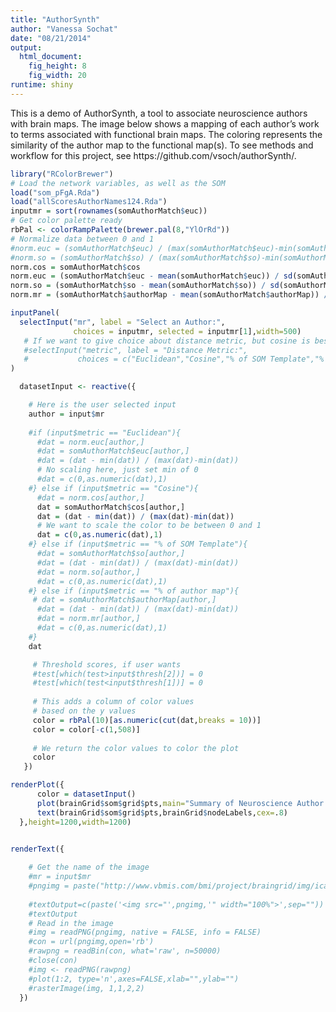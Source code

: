 ```yaml
---
title: "AuthorSynth"
author: "Vanessa Sochat"
date: "08/21/2014"
output:
  html_document:
    fig_height: 8
    fig_width: 20
runtime: shiny
---
```


This is a demo of AuthorSynth, a tool to associate neuroscience authors with brain maps.  The image below shows a mapping of each author's work to terms associated with functional brain maps.  The coloring represents the similarity of the author map to the functional map(s).  To see methods and workflow for this project, see https://github.com/vsoch/authorSynth/.


```r
library("RColorBrewer")
# Load the network variables, as well as the SOM
load("som_pFgA.Rda")
load("allScoresAuthorNames124.Rda")
inputmr = sort(rownames(somAuthorMatch$euc))
# Get color palette ready
rbPal <- colorRampPalette(brewer.pal(8,"YlOrRd"))
# Normalize data between 0 and 1
#norm.euc = (somAuthorMatch$euc) / (max(somAuthorMatch$euc)-min(somAuthorMatch$euc))
#norm.so = (somAuthorMatch$so) / (max(somAuthorMatch$so)-min(somAuthorMatch$so))
norm.cos = somAuthorMatch$cos
norm.euc = (somAuthorMatch$euc - mean(somAuthorMatch$euc)) / sd(somAuthorMatch$euc)
norm.so = (somAuthorMatch$so - mean(somAuthorMatch$so)) / sd(somAuthorMatch$so)
norm.mr = (somAuthorMatch$authorMap - mean(somAuthorMatch$authorMap)) / sd(somAuthorMatch$authorMap)

inputPanel(
  selectInput("mr", label = "Select an Author:",
              choices = inputmr, selected = inputmr[1],width=500)
   # If we want to give choice about distance metric, but cosine is best
   #selectInput("metric", label = "Distance Metric:",
   #           choices = c("Euclidean","Cosine","% of SOM Template","% of author map"), selected = "Cosine")
)

  datasetInput <- reactive({

    # Here is the user selected input
    author = input$mr
        
    #if (input$metric == "Euclidean"){
      #dat = norm.euc[author,]
      #dat = somAuthorMatch$euc[author,]
      #dat = (dat - min(dat)) / (max(dat)-min(dat))
      # No scaling here, just set min of 0
      #dat = c(0,as.numeric(dat),1)
    #} else if (input$metric == "Cosine"){
      #dat = norm.cos[author,]
      dat = somAuthorMatch$cos[author,]
      dat = (dat - min(dat)) / (max(dat)-min(dat))
      # We want to scale the color to be between 0 and 1
      dat = c(0,as.numeric(dat),1)
    #} else if (input$metric == "% of SOM Template"){
      #dat = somAuthorMatch$so[author,]
      #dat = (dat - min(dat)) / (max(dat)-min(dat))
      #dat = norm.so[author,]
      #dat = c(0,as.numeric(dat),1)
    #} else if (input$metric == "% of author map"){
     # dat = somAuthorMatch$authorMap[author,]
      #dat = (dat - min(dat)) / (max(dat)-min(dat))
      #dat = norm.mr[author,]
      #dat = c(0,as.numeric(dat),1)
    #}
    dat

     # Threshold scores, if user wants
     #test[which(test>input$thresh[2])] = 0
     #test[which(test<input$thresh[1])] = 0
     
     # This adds a column of color values
     # based on the y values
     color = rbPal(10)[as.numeric(cut(dat,breaks = 10))]
     color = color[-c(1,508)]
     
     # We return the color values to color the plot
     color     
   })      

renderPlot({
      color = datasetInput() 
      plot(brainGrid$som$grid$pts,main="Summary of Neuroscience Author Work from Literature",col=color,xlab="Meta Brain Map Nodes",ylab="Meta Brain Map Nodes",pch=15,cex=10)
      text(brainGrid$som$grid$pts,brainGrid$nodeLabels,cex=.8)   
  },height=1200,width=1200)


renderText({
    
    # Get the name of the image
    #mr = input$mr
    #pngimg = paste("http://www.vbmis.com/bmi/project/braingrid/img/ica/",as.character(mr),"_ica.png",sep="")
    
    #textOutput=c(paste('<img src="',pngimg,'" width="100%">',sep=""))
    #textOutput
    # Read in the image
    #img = readPNG(pngimg, native = FALSE, info = FALSE)
    #con = url(pngimg,open='rb')
    #rawpng = readBin(con, what='raw', n=50000)    
    #close(con)
    #img <- readPNG(rawpng)
    #plot(1:2, type='n',axes=FALSE,xlab="",ylab="")
    #rasterImage(img, 1,1,2,2)
  })

```